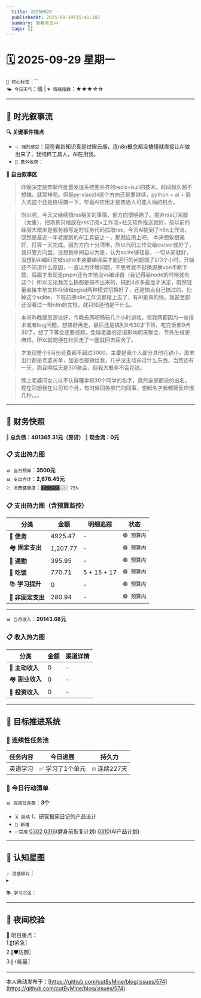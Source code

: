 ```yaml
---
  title: 20250929
  publishedAt: 2025-09-29T15:41:20Z
  summary: 查看全文>>
  tags: []
---
```


# 🗓️ 2025-09-29 星期一  
`🔑 核心标签`：``  
`🌤️ 今日天气`：晴 | `💗 情绪指数`：★★★☆☆   

---


## 🌊 **时光叙事流**
**🔍 关键事件锚点**  
- `💥 强烈感受`：现在看新知识真是过眼云烟，连n8n概念都没搞懂就直接让AI做出来了，我纯粹工具人，AI在用我。         
- `🎉 意外收获`：           

**📖 自由叙事区**  
> 昨晚决定放弃邮件批量发送系统要补齐的redis+bull的技术，时间越久越不想搞，就那样吧。但是py-xiaozhi这个方向还是要继续，python + ai + 嵌入式这个还是值得搞一下，毕竟AI应用才是普通人可能入局的机会。

> 所以呢，今天又继续搞rss相关的事情，但方向很明确了。抛弃rss订阅器（太重），把场景只缩放在rss订阅+工作流+社交软件推送就好，按以前的经验大概率是服务器写定时任务代码拉取rss，今天AI提到了n8n工作流，既然是最近一年老提到的AI工具链之一，那就应用上吧。
> 本来想象很美好，打算一天完成。因为方向十分清晰，所以代码工作交给cursor就好了，我只管方向盘。没想到中间自以为是，认为sqlite够轻量，一切从简就好，没想到AI编码完被sqlite本身要编译后才能运行的问题搞了2/3个小时，开始还不知道什么原因，一直以为环境问题，不思考就不挺换源换vpn不断下载，后面才发现是pnpm还有本地没vs编译器（我记得装node的时候就有这个）所以无论我怎么搞都是搞不出来的，搞到4点多最后才决定，既然轻量直接本地文件存储和pgsql两种模式切换好了，还是搞点自己搞过的。扫掉这个sqlite，下班前把n8n工作流都接上去了，有AI是真的快。我甚至都还没看过一眼n8n的文档，就只知道他是干什么。

> 本来昨晚跟思源说好，今晚去网吧畅玩几个小时游戏，但我两都因为一些技术或者bug问题，想搞好再走，最后还是搞到8点30才下班。吃完饭都9点30了，想了下等会还要视频，免得老婆的话语影响明天聚会，节外生枝更麻烦。所以就随便在社区走了一圈就回去宿舍了。

> 才发现整个9月份花费都不超过3000，主要是我个人部分其他花销小，周末出行都是老婆买单，加油也报销给我，几乎没主动买过什么东西。当然还有一天，而且明后天是301聚会，但我大概率不会花钱。

> 晚上老婆问女儿认不认得噻学校30个同学的名字，竟然全部都说的出名。现在回想我在公司10个月，有时候同各部门的同事，想起名字我都要反应慢几秒。。。

---

## 💸 **财务快照**
‖ **总负债：401365.31元（房贷）**
‖ **现金流：0元**

### 📋 支出热力图

`📊 当月预算`：**3500元**  
`📊 支出合计`：**2,676.45元**  
`💹 消费健康度`：`▓▓▓▓▓▓▓░░░ 75%`  
### 📋 支出热力图（含预算监控）
| 分类         | 金额    | 明细追踪                  | 状态           |
|--------------|---------|---------------------------|----------------|
| 🏦 **债务**    | 4925.47   |  -  | `🟢 预算内`   |
| 🏘️ **固定支出** | 1,207.77     |  -  | `🟢 预算内`     |
| 🚌 **通勤**     | 395.95   |  -  | `🟢 预算内`     |
| 🍜 **吃饭**     | 770.71  |  5 + 15 + 17  | `🟢 预算内`   |
| 📚 **学习提升** | 0      | -     | `🟢 预算内`     |
| 🎲 **非固定支出** | 280.94   |  -  | `🟢 预算内`  |
---

`📊 当月收入`：**20143.68元**  

### 📋 收入热力图
| 分类         | 金额    | 渠道详情             |
|--------------|---------|-------------------------|
| 🏦 **主动收入**  | 0                | -        |
| 🏘️ **副业收入**  | 0                | -        |
| 🚌 **投资收入**  | 0                | -        |



---

## 🎯 **目标推进系统**

### 🔄 连续性任务池
| 任务内容                | 今日进展          | 持久力     |
|-------------------------|-------------------|------------|
| 英语学习         | ✅ 学习了1个单元 | 🔥 连续227天  |




### 📌 今日行动清单

`📊 完成任务数`：**3个**  
- `⏳ 延续` 1、研究极简日记的产品设计             
- `🚩 新增`   
- `✅完成` [0302](note://WEB9685e40ae7a6464db1196641a1ffd0ee)   [0316](note://WEBc1fcc89ec3e741538b703e8017b38c9f)(健身前恢复计划)  [0310](note://WEBfc89f9187c014fbe9fab88e2d09b4bde)(AI产品计划)


---

## 🌌 **认知星图**
`💡 灵感碎片`：  
▸ 


`📚 学习沉淀`：  
>    

---

## 🌃 夜间校验

🚀 明日重点：  
1.〖❗紧急〗  
2.〖🛡️防御〗  
3.〖⚡能量〗

---
本人自动发布于：[https://github.com/cutByMine/blog/issues/574](https://github.com/cutByMine/blog/issues/574)
